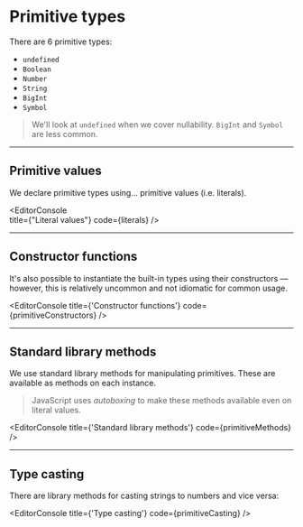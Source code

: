 
# Primitive types

There are 6 primitive types:

- `undefined`
- `Boolean`
- `Number`
- `String`
- `BigInt`
- `Symbol`

> We'll look at `undefined` when we cover nullability. `BigInt` and `Symbol` are less common.

---

## Primitive values

We declare primitive types using... primitive values (i.e. literals).

<EditorConsole   
  title={"Literal values"}
  code={literals}
/>

---

## Constructor functions

It's also possible to instantiate the built-in types using their constructors — however, this is relatively uncommon and not idiomatic for common usage.

<EditorConsole 
  title={'Constructor functions'}
  code={primitiveConstructors}
/>

---

## Standard library methods

We use standard library methods for manipulating primitives. These are available as methods on each instance.

> JavaScript uses _autoboxing_ to make these methods available even on literal values.

<EditorConsole 
  title={'Standard library methods'}
  code={primitiveMethods}
/>

---

## Type casting

There are library methods for casting strings to numbers and vice versa:

<EditorConsole 
  title={'Type casting'}
  code={primitiveCasting}
/>